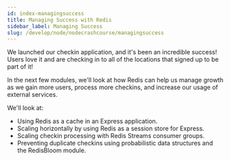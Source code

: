 ```yaml
---
id: index-managingsuccess
title: Managing Success with Redis
sidebar_label: Managing Success
slug: /develop/node/nodecrashcourse/managingsuccess
---
```



We launched our checkin application, and it's been an incredible success!  Users love it and are checking in to all of the locations that signed up to be part of it!

In the next few modules, we'll look at how Redis can help us manage growth as we gain more users, process more checkins, and increase our usage of external services.

We'll look at:

* Using Redis as a cache in an Express application.
* Scaling horizontally by using Redis as a session store for Express.
* Scaling checkin processing with Redis Streams consumer groups.
* Preventing duplicate checkins using probabilistic data structures and the RedisBloom module.

